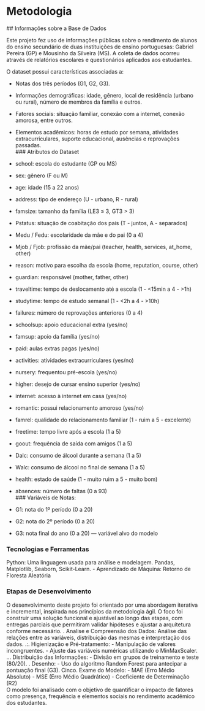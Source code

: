 # Metodologia

 ## Informações sobre a Base de Dados
 
 Este projeto fez uso de informações públicas sobre o rendimento de alunos do ensino secundário de duas instituições de ensino portuguesas: Gabriel Pereira (GP) e Mousinho da Silveira (MS).  A coleta de dados ocorreu através de relatórios escolares e questionários aplicados aos estudantes.

 O dataset possui características associadas a:
 
 - Notas dos três períodos (G1, G2, G3).
 - Informações demográficas: idade, gênero, local de residência (urbano ou rural), número de membros da família e outros.
 - Fatores sociais: situação familiar, conexão com a internet, conexão amorosa, entre outros.
 - Elementos acadêmicos: horas de estudo por semana, atividades extracurriculares, suporte educacional, ausências e reprovações passadas.   
### Atributos do Dataset

- school: escola do estudante (GP ou MS)
- sex: gênero (F ou M)
- age: idade (15 a 22 anos)
- address: tipo de endereço (U - urbano, R - rural)
- famsize: tamanho da família (LE3 ≤ 3, GT3 > 3)
- Pstatus: situação de coabitação dos pais (T - juntos, A - separados)
- Medu / Fedu: escolaridade da mãe e do pai (0 a 4)
- Mjob / Fjob: profissão da mãe/pai (teacher, health, services, at_home, other)
- reason: motivo para escolha da escola (home, reputation, course, other)
- guardian: responsável (mother, father, other)
- traveltime: tempo de deslocamento até a escola (1 - <15min a 4 - >1h)
- studytime: tempo de estudo semanal (1 - <2h a 4 - >10h)
- failures: número de reprovações anteriores (0 a 4)
- schoolsup: apoio educacional extra (yes/no)
- famsup: apoio da família (yes/no)
- paid: aulas extras pagas (yes/no)
- activities: atividades extracurriculares (yes/no)
- nursery: frequentou pré-escola (yes/no)
- higher: desejo de cursar ensino superior (yes/no)
- internet: acesso à internet em casa (yes/no)
- romantic: possui relacionamento amoroso (yes/no)
- famrel: qualidade do relacionamento familiar (1 - ruim a 5 - excelente)
- freetime: tempo livre após a escola (1 a 5)
- goout: frequência de saída com amigos (1 a 5)
- Dalc: consumo de álcool durante a semana (1 a 5)
- Walc: consumo de álcool no final de semana (1 a 5)
- health: estado de saúde (1 - muito ruim a 5 - muito bom)
- absences: número de faltas (0 a 93)                                                                                                                                                                                                   
### Variáveis de Notas:
- G1: nota do 1º período (0 a 20)
- G2: nota do 2º período (0 a 20)
- G3: nota final do ano (0 a 20) — variável alvo do modelo

### Tecnologias e Ferramentas

Python: Uma linguagem usada para análise e modelagem.
Pandas, Matplotlib, Seaborn, Scikit-Learn.
- Aprendizado de Máquina: Retorno de Floresta Aleatória

### Etapas de Desenvolvimento


O desenvolvimento deste projeto foi orientado por uma abordagem iterativa e incremental, inspirada nos princípios da metodologia ágil. O foco foi construir uma solução funcional e ajustável ao longo das etapas, com entregas parciais que permitiram validar hipóteses e ajustar a arquitetura conforme necessário.
. Analise e Compreensão dos Dados: Análise das relações entre as variáveis, distribuição das mesmas e interpretação dos dados.
.:. Higienização e Pré-tratamento:
- Manipulação de valores incongruentes.
- Ajuste das variáveis numéricas utilizando o MinMaxScaler.
... Distribuição das Informações:
- Divisão em grupos de treinamento e teste (80/20).
. Desenho:
- Uso do algoritmo Random Forest para antecipar a pontuação final (G3).
Cinco. Exame do Modelo:
- MAE (Erro Médio Absoluto)
- MSE (Erro Médio Quadrático)
- Coeficiente de Determinação (R2)                                                                                                                                                                                                             
O modelo foi analisado com o objetivo de quantificar o impacto de fatores como presença, frequência e elementos sociais no rendimento acadêmico dos estudantes.



